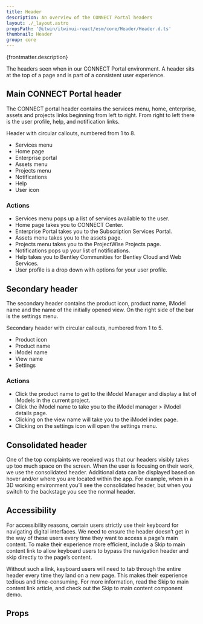 ```yaml
---
title: Header
description: An overview of the CONNECT Portal headers
layout: ./_layout.astro
propsPath: '@itwin/itwinui-react/esm/core/Header/Header.d.ts'
thumbnail: Header
group: core
---
```



<p>{frontmatter.description}</p>

<Placeholder componentPageName='core-header' />

<LiveExample src='Header.main.tsx'>
  <AllExamples.HeaderMainExample client:load />
</LiveExample>

The headers seen when in our CONNECT Portal environment. A header sits at the top of a page and is part of a consistent user experience.

## Main CONNECT Portal header

The CONNECT portal header contains the services menu, home, enterprise, assets and projects links beginning from left to right. From right to left there is the user profile, help, and notification links.

Header with circular callouts, numbered from 1 to 8.

- Services menu
- Home page
- Enterprise portal
- Assets menu
- Projects menu
- Notifications
- Help
- User icon

### Actions

- Services menu pops up a list of services available to the user.
- Home page takes you to CONNECT Center.
- Enterprise Portal takes you to the Subscription Services Portal.
- Assets menu takes you to the assets page.
- Projects menu takes you to the ProjectWise Projects page.
- Notifications pops up your list of notifications.
- Help takes you to Bentley Communities for Bentley Cloud and Web Services.
- User profile is a drop down with options for your user profile.

## Secondary header

The secondary header contains the product icon, product name, iModel name and the name of the initially opened view. On the right side of the bar is the settings menu.

Secondary header with circular callouts, numbered from 1 to 5.

- Product icon
- Product name
- iModel name
- View name
- Settings

### Actions

- Click the product name to get to the iModel Manager and display a list of iModels in the current project.
- Click the iModel name to take you to the iModel manager > iModel details page.
- Clicking on the view name will take you to the iModel index page.
- Clicking on the settings icon will open the settings menu.

## Consolidated header

One of the top complaints we received was that our headers visibly takes up too much space on the screen. When the user is focusing on their work, we use the consolidated header. Additional data can be displayed based on hover and/or where you are located within the app. For example, when in a 3D working environment you’ll see the consolidated header, but when you switch to the backstage you see the normal header.

## Accessibility

For accessibility reasons, certain users strictly use their keyboard for navigating digital interfaces. We need to ensure the header doesn’t get in the way of these users every time they want to access a page’s main content. To make their experience more efficient, include a Skip to main content link to allow keyboard users to bypass the navigation header and skip directly to the page’s content.

Without such a link, keyboard users will need to tab through the entire header every time they land on a new page. This makes their experience tedious and time-consuming. For more information, read the Skip to main content link article, and check out the Skip to main content component demo.

## Props

<PropsTable path={frontmatter.propsPath} />
